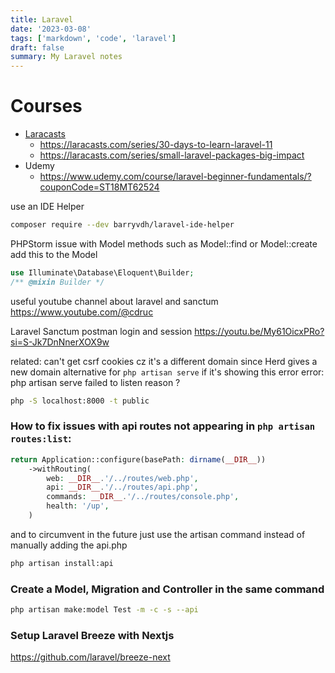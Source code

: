 ```yaml
---
title: Laravel
date: '2023-03-08'
tags: ['markdown', 'code', 'laravel']
draft: false
summary: My Laravel notes
---
```


# Courses
- [Laracasts](https://laracasts.com)
	- https://laracasts.com/series/30-days-to-learn-laravel-11
	- https://laracasts.com/series/small-laravel-packages-big-impact
- Udemy
	- https://www.udemy.com/course/laravel-beginner-fundamentals/?couponCode=ST18MT62524

use an IDE Helper
```BASH
composer require --dev barryvdh/laravel-ide-helper
```

PHPStorm issue with Model methods such as Model::find or Model::create 
add this to the Model
```php
use Illuminate\Database\Eloquent\Builder;
/** @mixin Builder */
```

useful youtube channel about laravel and sanctum https://www.youtube.com/@cdruc

Laravel Sanctum postman login and session https://youtu.be/My61OicxPRo?si=S-Jk7DnNnerXOX9w

related: can't get csrf cookies cz it's a different domain since Herd gives a new domain
alternative for `php artisan serve` if it's showing this error error: php artisan serve failed to listen reason ?
```BASH
php -S localhost:8000 -t public
```

### How to fix issues with api routes not appearing in `php artisan routes:list`:
```PHP
return Application::configure(basePath: dirname(__DIR__))
    ->withRouting(
        web: __DIR__.'/../routes/web.php',
        api: __DIR__.'/../routes/api.php',
        commands: __DIR__.'/../routes/console.php',
        health: '/up',
    )
```
and to circumvent in the future just use the artisan command instead of manually adding the api.php
```BASH
php artisan install:api
```

### Create a Model, Migration and Controller in the same command
```BASH
php artisan make:model Test -m -c -s --api
```

### Setup Laravel Breeze with Nextjs
https://github.com/laravel/breeze-next
